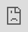 ```yaml
---
title: "Inequality, Opportunity, and Science"
subtitle: "EC 350: Labor Economics"
author: "[Kyle Raze](https://kyleraze.com)"
date: "Spring 2021"
output:
  xaringan::moon_reader:
    css: ['default', 'metropolis', 'metropolis-fonts', 'my-css.css']
    self_contained: false
    nature:
      highlightStyle: github
      highlightLines: true
      countIncrementalSlides: false
      beforeInit: "https://platform.twitter.com/widgets.js"
      ratio: "16:9"
---
```

class: inverse, middle

```r
options(htmltools.dir.version = FALSE)
library(pacman)
p_load(ggthemes, viridis, knitr, kableExtra, extrafont, webshot, fontawesome, tidyverse, magrittr, janitor)
# Define colors
red_pink <- "#e64173"
met_slate <- "#272822" # metropolis font color 
purple <- "#9370DB"
green <- "#007935"
light_green <- "#7DBA97"
# Notes directory
dir_slides <- "~/GitHub/Intro_Labor_S21/Lectures/01-Introduction/"
# Knitr options
opts_chunk$set(
  comment = "#>",
  fig.align = "center",
  fig.height = 7,
  fig.width = 10.5,
  #dpi = 300,
  #cache = T,
  warning = F,
  message = F
)  
theme_simple <- theme_bw() + theme(
  axis.line = element_line(color = met_slate),
  panel.grid = element_blank(),
  rect = element_blank(),
  strip.text = element_blank(),
  text = element_text(family = "Fira Sans", color = met_slate, size = 17),
  axis.text.x = element_text(size = 12),
  axis.text.y = element_text(size = 12),
  axis.ticks = element_blank()
)
wrapper <- function(x, ...) paste(strwrap(x, ...), collapse = "\n")
```

# Prologue

---
# Inequality, Opportunity, and Science

1. What role should economists play?
    - Positive analysis
    - Supportable normative beliefs
2. Inequality and Opportunity
    - Income inequality
    - Intergenerational mobility
3. Theory in a data-driven world?

---
class: inverse, middle

# What role should economists play?

---
# What role should economists play?

It will be important for us to separate our beliefs about **what is desirable** from what we believe to be **true or false**.

A proper economic analysis consists of **positive statements**.

- Statements that can be classified as **either true or false**


--

Economists try to avoid **normative statements** in their analysis.

- Statements that express a value judgment or *what ought to be*
- No matter how widely shared, value judgments are untestable&mdash;not scientifically justifiable.


--

**Q:** Is there ever a role for the normative?

--

**A: Yes, of course**, but only to the extent that it is supported by positive statements.


---
class: clear-slide

***"The unemployment rate is 5.8 percent."***

--

- This is a .pink[positive statement]. The unemployment rate is either 5.8 percent or it is not 5.8 percent. <br>


--

***"The federal government should forgive all student loan debt."***

--

- This is a .purple[normative statement]. It expresses an opinion, and is not classifiable as true or false. <br>


--

***"By removing discriminatory barriers that had prevented Black citizens from voting, the Voting Rights Act facilitated an increase in public investment directed toward Black communities."***

--

- This is a .pink[positive statement].
- For related evidence: Elizabeth U. Cascio and Ebonya Washington (2014), [Valuing the Vote: The Redistribution of Voting Rights and State Funds following the Voting Rights Act of 1965](https://doi.org/10.1093/qje/qjt028), *The Quarterly Journal of Economics*

---
# Positive or normative?

<blockquote class="twitter-tweet tw-align-center"><p lang="en" dir="ltr">The 50 wealthiest people in America today own more wealth than the bottom half of our people. Let me repeat that, because it is almost too absurd to believe: the 50 wealthiest people in this country own more wealth than some 165 MILLION Americans.<br><br>That is a moral obscenity.</p>&mdash; Bernie Sanders (@BernieSanders) <a href="https://twitter.com/BernieSanders/status/1375126581752963073?ref_src=twsrc%5Etfw">March 25, 2021</a></blockquote> <script async src="https://platform.twitter.com/widgets.js" charset="utf-8"></script>
<br>

--

.center[This is a .hi-purple[normative statement] (about a .pink[postive statement]).]

---
# Positive or normative?

<blockquote class="twitter-tweet tw-align-center" data-twitter-extracted-i1616733451888434256="true">
<p lang="en" dir="ltr">I won the Election!</p>— Donald J. Trump (@realDonaldTrump) <a href="https://twitter.com/realDonaldTrump/status/1328334945148952576?ref_src=twsrc%5Etfw">November 16, 2020</a>
</blockquote>
<br>

--

.center[This is a .hi-pink[positive statement].]

--

.center[In case you missed it, the statement is [false](https://www.archives.gov/electoral-college/2020).]

---
class: inverse, middle

# Inequality and Opportunity

---
class: clear-slide

.center[**Income inequality is rising in the United States**]
```R
p_load(readxl)

data <- read_excel("us_income_inequality.xlsx") %>% 
  pivot_longer(!measure, names_to = "year", values_to = "income") %>% 
  mutate(year = as.numeric(year))

data75 <- data %>% 
  filter(year == 1975) %>% 
  mutate(income75 = income) %>% 
  select(measure, income75)

data <- data %>%
  left_join(data75, by = "measure") %>% 
  mutate(rel_income = (income / income75) * 100)

data %>% 
  filter(measure %in% c("20th percentile", "50th percentile", "80th percentile", "95th percentile")) %>%  
  ggplot(aes(x = year, y = income, group = measure, color = measure)) +
  geom_line(size = 1) +
  annotate("text", x = 2015, y = 205000, label = "95th percentile", color = red_pink, size = 4, family = "Fira Sans", alpha = 1) +
  annotate("text", x = 2015, y = 110000, label = "80th percentile", color = green, size = 4, family = "Fira Sans", alpha = 1) +
  annotate("text", x = 2015, y = 50000, label = "50th percentile", color = purple, size = 4, family = "Fira Sans", alpha = 1) +
  annotate("text", x = 2015, y = 15000, label = "20th percentile", color = "darkgrey", size = 4, family = "Fira Sans", alpha = 1) +

  scale_y_continuous(breaks = scales::pretty_breaks(), labels = scales::dollar) +
  scale_x_continuous(breaks = scales::pretty_breaks()) +
  scale_color_manual(values = c("darkgrey", purple, green, red_pink)) +
  guides(color = F) +
  labs(y = "Household income (2019 dollars)") +
  theme_simple +
  theme(axis.title.x = element_blank())
```
.footnote[*Source:* US Census Bureau. (2017), [Historical Income Tables: Income Inequality](https://www.census.gov/data/tables/time-series/demo/income-poverty/historical-income-inequality.html).]

---
class: clear-slide

.center[**Income inequality is rising in the United States**]
```R
data %>% 
  filter(measure %in% c("20th percentile", "50th percentile", "80th percentile", "95th percentile")) %>%  
  ggplot(aes(x = year, y = rel_income, group = measure, color = measure)) +
  geom_hline(yintercept = 100, color = met_slate) +
  geom_line(size = 1) +
  annotate("text", x = 2010, y = 165, label = "95th percentile", color = red_pink, size = 4, family = "Fira Sans", alpha = 1) +
  annotate("text", x = 2010, y = 145, label = "80th percentile", color = green, size = 4, family = "Fira Sans", alpha = 1) +
  annotate("text", x = 2010, y = 125, label = "50th percentile", color = purple, size = 4, family = "Fira Sans", alpha = 1) +
  annotate("text", x = 2010, y = 104, label = "20th percentile", color = "darkgrey", size = 4, family = "Fira Sans", alpha = 1) +

  scale_y_continuous(breaks = scales::pretty_breaks()) +
  scale_x_continuous(breaks = scales::pretty_breaks()) +
  scale_color_manual(values = c("darkgrey", purple, green, red_pink)) +
  guides(color = F) +
  labs(y = "Household income (% of 1975 income)") +
  theme_simple +
  theme(axis.title.x = element_blank())
```
.footnote[*Source:* US Census Bureau. (2017), [Historical Income Tables: Income Inequality](https://www.census.gov/data/tables/time-series/demo/income-poverty/historical-income-inequality.html).]

---
class: clear-slide

.center[**The fading *American dream***]
```R
data <- read_csv("fading_american_dream.csv")

data %>% 
  ggplot(aes(x = cohort, y = cohort_mean)) +
  geom_point(size = 2, color = red_pink) +
  geom_line(size = 1, color = red_pink) +
  scale_y_continuous(labels = scales::percent) +
  labs(x = "Child's birth cohort", y = "Children earning more than their parents") +
  theme_simple
```

.footnote[*Source:* Raj Chetty et al. (2017), [The fading American dream: Trends in absolute income mobility since 1940](https://science.sciencemag.org/content/356/6336/398.abstract), *Science*.]

---
class: clear-slide

.center[**Where is the land of opportunity?**<br>.slate[% of low-income children earning top 20% incomes as adults]]
```R
p_load(mapproj, maps, usmap)

mobility <- read_csv("social_mobility.csv") %>%
  filter(parent_inc == "Low") %>% 
  mutate(hh_income_t20 = hh_income_t20 * 100)

county_df <- us_map(regions = "counties") %>% 
  mutate(fips = as.numeric(fips))

mobility <- left_join(county_df, mobility, by = "fips")

state_df <- us_map("state")


mobility %>% 
  ggplot(aes(x = x, y = y, group = group, fill = hh_income_t20)) +
  geom_polygon(color = "white", size = 0.01) +
  # coord_map(projection = "albers", lat0 = 39, lat1 = 45) +
  scale_fill_viridis(option = "inferno", na.value = "white", direction = -1) +
  labs(fill = NULL) +
  geom_polygon(data = state_df, color = "white", fill = NA, size = 0.65) +
  theme_map() +
  theme(text = element_text(family = "Fira Sans", color = met_slate, size = 17),
        legend.position = "right", legend.justification = "center",
        plot.margin = unit(c(-0.5, 0, -0.50, -0.5), "cm"))
```

.footnote[*Source:* Raj Chetty et al. (2018), [The Opportunity Atlas: Mapping the Childhood Roots of Social Mobility](https://www.nber.org/papers/w25147), *NBER Working Paper 25147*.]

---
# Race and Economic Opportunity

.bigger[**Research question:** Do Black children have lower incomes than White children who grew up in households with the same income?]

- If so, what can policymakers do about it?


.footnote[*Source:* Raj Chetty et al. (2020), [Race and Economic Opportunity in the United States: An Intergenerational Perspective](https://academic.oup.com/qje/article/135/2/711/5687353), *The Quarterly Journal of Economics*.]


--

**Motivation:** Large income disparities between Black and White Americans have persisted throughout US history.

- Why aren't gaps closing over time?


--

**Approach:** Use administrative data on children and their parents to compare adult outcomes for children who grew up in the same part of the income distribution.


---
# Race and Economic Opportunity

## Data

**Source:** Administrative records from the IRS and the Census Bureau (1989-2015) on 20 million children born between 1978 and 1983

- Individual-level data on race, income, marital status, incarceration, geographic location, *etc.*
- Ability to follow the same individuals over time and link them with their parents


--

**Main variables of interest:** Household income percentile ranks for .pink[children] and their .purple[parents]

- .pink[Child income rank] relative to other children in the same birth cohort
    - Measured when child is in their mid-30s
- .purple[Parent income rank] relative to other parents with children in the same birth cohort
    - Measured when child is between 11 and 22

---
# Race and Economic Opportunity

## Intergenerational mobility

.more-left[
```R
df <- tibble(parent = seq(0, 100, 1),
             child = 32.5 + 0.35 * parent,
             line_45_degree = parent)

rank <- function(x) 32.5 + 0.35 * x

df %>% 
  ggplot(aes(x = parent, y = child)) +
  geom_line(aes(x = parent, y = line_45_degree), color = "lightgrey", size = 1, linetype = "dashed") +
  geom_line(size = 1, color = red_pink) +
  scale_y_continuous(breaks = c(0, 20, 40, 60, 80, 100), labels = c(0, 20, 40, 60, 80, 100), limits = c(0, 105), expand = c(0, 0)) +
  annotate("text", x = 70, y = 20, label = "Absolute~mobility==32.5", hjust = 0, parse = T, color = met_slate, size = 5, family = "Fira Sans") +
  annotate("text", x = 70, y = 15, label = "Relative~mobility==0.35", hjust = 0, parse = T, color = met_slate, size = 5, family = "Fira Sans") +
  annotate("text", x = 6, y = 4, label = "45° line", hjust = 0, color = "lightgrey", size = 5, family = "Fira Sans") +
  scale_x_continuous(breaks = seq(0, 100, 20), limits = c(0, 105), expand = c(0, 0)) +
  labs(x = "Parent rank (percentile)", y = "Expected child rank (percentile)") +
  theme_simple
```
]
.less-right[
The .hi-pink[relationship] between a parent's rank in the income distribution and her child's eventual rank is .pink[approximately linear].
]

---
count:false
# Race and Economic Opportunity

## Intergenerational mobility

.more-left[
```R
df <- tibble(parent = seq(0, 100, 1),
             child = 32.5 + 0.35 * parent,
             line_45_degree = parent)

rank <- function(x) 32.5 + 0.35 * x

df %>% 
  ggplot(aes(x = parent, y = child)) +
  geom_line(aes(x = parent, y = line_45_degree), color = "lightgrey", size = 1, linetype = "dashed") +
  geom_line(size = 1, color = red_pink) +
  scale_y_continuous(breaks = c(0, 20, 40, 60, 80, 100), labels = c(0, 20, 40, 60, 80, 100), limits = c(0, 105), expand = c(0, 0)) +
  annotate("text", x = 70, y = 20, label = "Absolute~mobility==32.5", hjust = 0, parse = T, color = met_slate, size = 5, family = "Fira Sans") +
  annotate("text", x = 70, y = 15, label = "Relative~mobility==0.35", hjust = 0, parse = T, color = met_slate, size = 5, family = "Fira Sans") +
  annotate("text", x = 6, y = 4, label = "45° line", hjust = 0, color = "lightgrey", size = 5, family = "Fira Sans") +
  scale_x_continuous(breaks = seq(0, 100, 20), limits = c(0, 105), expand = c(0, 0)) +
  labs(x = "Parent rank (percentile)", y = "Expected child rank (percentile)") +
  theme_simple
```
]
.less-right[
The .hi-pink[relationship] between a parent's rank in the income distribution and her child's eventual rank is .pink[approximately linear].

Intercept .mono[=] **absolute mobility** 

Slope .mono[=] **relative mobility**
]

---
# Race and Economic Opportunity

## Intergenerational mobility

.more-left[
```R
df <- tibble(parent = seq(0, 100, 1),
             child = 32.5 + 0.35 * parent,
             line_45_degree = parent)

rank <- function(x) 32.5 + 0.35 * x

child_gap <- + rank(55) - rank(35)

df %>% 
  ggplot(aes(x = parent, y = child)) +
  geom_line(aes(x = parent, y = line_45_degree), color = "lightgrey", size = 1, linetype = "dashed") +
  geom_line(size = 1, color = red_pink) +
  annotate("text", x = 70, y = 20, label = "Absolute~mobility==32.5", hjust = 0, parse = T, color = met_slate, size = 5, family = "Fira Sans") +
  annotate("text", x = 70, y = 15, label = "Relative~mobility==0.35", hjust = 0, parse = T, color = met_slate, size = 5, family = "Fira Sans") +
  annotate("text", x = 6, y = 4, label = "45° line", hjust = 0, color = "lightgrey", size = 5, family = "Fira Sans") +
  # parent gap
  geom_segment(aes(x = 35, xend = 35, y = 0, yend = rank(35)), color = green, size = 1, linetype = "dashed") +
  geom_segment(aes(x = 55, xend = 55, y = 0, yend = rank(55)), color = purple, size = 1, linetype = "dashed") +
  annotate("text", x = 45, y = 18, label = "Gap==20", parse = T, color = met_slate, size = 5, family = "Fira Sans") +
  geom_segment(aes(x = 45, y = 15, xend = 35 + 0.2, yend = 15), arrow = arrow(angle = 20, length = unit(0.3,"cm"), type = "closed"), color = met_slate, size = 1) + 
  geom_segment(aes(x = 45, y = 15, xend = 55 - 0.2, yend = 15), arrow = arrow(angle = 20, length = unit(0.3,"cm"), type = "closed"), color = met_slate, size = 1) + 
  # child gap
  # geom_segment(aes(x = 0, xend = 35, y = rank(35), yend = rank(35)), color = green, size = 1, linetype = "dashed") +
  # geom_segment(aes(x = 0, xend = 55, y = rank(55), yend = rank(55)), color = purple, size = 1, linetype = "dashed") +
  # 
  # geom_segment(aes(x = 15, y = (rank(35) + rank(55)) / 2, xend = 15, yend = rank(55) - 0.4), arrow = arrow(angle = 20, length = unit(0.3,"cm"), type = "closed"), color = met_slate, size = 1) + 
  # geom_segment(aes(x = 15, y = (rank(35) + rank(55)) / 2, xend = 15, yend = rank(35) + 0.4), arrow = arrow(angle = 20, length = unit(0.3,"cm"), type = "closed"), color = met_slate, size = 1) + 
  # annotate("text", x = 16, y = (rank(35) + rank(55)) / 2, label = "Gap==7", hjust = 0, parse = T, color = met_slate, size = 5, family = "Fira Sans") +
  # geom_point(aes(x = 35, y = rank(35)), color = green, size = 2) +
  # geom_point(aes(x = 55, y = rank(55)), color = purple, size = 2) +
  
  # steady state
  # geom_point(aes(x = 50, y = 50), size = 2, color = red_pink) +
  # geom_segment(aes(x = 50, y = 60, xend = 50, yend = 51), arrow = arrow(angle = 20, length = unit(0.3,"cm"), type = "closed"), color = met_slate, size = 1) + 
  # annotate("text", x = 50, y = 63, label = "Steady state", color = met_slate, size = 5, family = "Fira Sans") +
  # style
  scale_y_continuous(breaks = c(0, 20, 40, 60, 80, 100), labels = c(0, 20, 40, 60, 80, 100), limits = c(0, 105), expand = c(0, 0)) +
  scale_x_continuous(breaks = seq(0, 100, 20), limits = c(0, 105), expand = c(0, 0)) +
  labs(x = "Parent rank (percentile)", y = "Expected child rank (percentile)") +
  theme_simple
```
]
.less-right[
No racial disparities in .hi-pink[intergenerational mobility]<br>.mono[-->] Income disparities between .hi-green[Black] and .hi-purple[White] Americans vanish over time. 
]

---
count: false
# Race and Economic Opportunity

## Intergenerational mobility

.more-left[
```R
df <- tibble(parent = seq(0, 100, 1),
             child = 32.5 + 0.35 * parent,
             line_45_degree = parent)

rank <- function(x) 32.5 + 0.35 * x

df %>% 
  ggplot(aes(x = parent, y = child)) +
  geom_line(aes(x = parent, y = line_45_degree), color = "lightgrey", size = 1, linetype = "dashed") +
  geom_line(size = 1, color = red_pink) +
  annotate("text", x = 70, y = 20, label = "Absolute~mobility==32.5", hjust = 0, parse = T, color = met_slate, size = 5, family = "Fira Sans") +
  annotate("text", x = 70, y = 15, label = "Relative~mobility==0.35", hjust = 0, parse = T, color = met_slate, size = 5, family = "Fira Sans") +
  annotate("text", x = 6, y = 4, label = "45° line", hjust = 0, color = "lightgrey", size = 5, family = "Fira Sans") +
  # parent gap
  geom_segment(aes(x = 35, xend = 35, y = 0, yend = rank(35)), color = green, size = 1, linetype = "dashed") +
  geom_segment(aes(x = 55, xend = 55, y = 0, yend = rank(55)), color = purple, size = 1, linetype = "dashed") +
  annotate("text", x = 45, y = 18, label = "Gap==20", parse = T, color = met_slate, size = 5, family = "Fira Sans") +
  geom_segment(aes(x = 45, y = 15, xend = 35 + 0.2, yend = 15), arrow = arrow(angle = 20, length = unit(0.3,"cm"), type = "closed"), color = met_slate, size = 1) + 
  geom_segment(aes(x = 45, y = 15, xend = 55 - 0.2, yend = 15), arrow = arrow(angle = 20, length = unit(0.3,"cm"), type = "closed"), color = met_slate, size = 1) + 
  # child gap
  geom_segment(aes(x = 0, xend = 35, y = rank(35), yend = rank(35)), color = green, size = 1, linetype = "dashed") +
  geom_segment(aes(x = 0, xend = 55, y = rank(55), yend = rank(55)), color = purple, size = 1, linetype = "dashed") +
  geom_point(aes(x = 35, y = rank(35)), color = green, size = 2) +
  geom_point(aes(x = 55, y = rank(55)), color = purple, size = 2) +
  scale_y_continuous(breaks = c(0, 20, 40, 60, 80, 100), labels = c(0, 20, 40, 60, 80, 100), limits = c(0, 105), expand = c(0, 0)) +
  scale_x_continuous(breaks = seq(0, 100, 20), limits = c(0, 105), expand = c(0, 0)) +
  labs(x = "Parent rank (percentile)", y = "Expected child rank (percentile)") +
  theme_simple
```
]
.less-right[
No racial disparities in .hi-pink[intergenerational mobility]<br>.mono[-->] Income disparities between .hi-green[Black] and .hi-purple[White] Americans vanish over time. 
]

---
count: false
# Race and Economic Opportunity

## Intergenerational mobility

.more-left[
```R
df <- tibble(parent = seq(0, 100, 1),
             child = 32.5 + 0.35 * parent,
             line_45_degree = parent)

rank <- function(x) 32.5 + 0.35 * x

df %>% 
  ggplot(aes(x = parent, y = child)) +
  geom_line(aes(x = parent, y = line_45_degree), color = "lightgrey", size = 1, linetype = "dashed") +
  geom_line(size = 1, color = red_pink) +
  annotate("text", x = 70, y = 20, label = "Absolute~mobility==32.5", hjust = 0, parse = T, color = met_slate, size = 5, family = "Fira Sans") +
  annotate("text", x = 70, y = 15, label = "Relative~mobility==0.35", hjust = 0, parse = T, color = met_slate, size = 5, family = "Fira Sans") +
  annotate("text", x = 6, y = 4, label = "45° line", hjust = 0, color = "lightgrey", size = 5, family = "Fira Sans") +
  # parent gap
  geom_segment(aes(x = 35, xend = 35, y = 0, yend = rank(35)), color = green, size = 1, linetype = "dashed") +
  geom_segment(aes(x = 55, xend = 55, y = 0, yend = rank(55)), color = purple, size = 1, linetype = "dashed") +
  annotate("text", x = 45, y = 18, label = "Gap==20", parse = T, color = met_slate, size = 5, family = "Fira Sans") +
  geom_segment(aes(x = 45, y = 15, xend = 35 + 0.2, yend = 15), arrow = arrow(angle = 20, length = unit(0.3,"cm"), type = "closed"), color = met_slate, size = 1) + 
  geom_segment(aes(x = 45, y = 15, xend = 55 - 0.2, yend = 15), arrow = arrow(angle = 20, length = unit(0.3,"cm"), type = "closed"), color = met_slate, size = 1) + 
  # child gap
  geom_segment(aes(x = 0, xend = 35, y = rank(35), yend = rank(35)), color = green, size = 1, linetype = "dashed") +
  geom_segment(aes(x = 0, xend = 55, y = rank(55), yend = rank(55)), color = purple, size = 1, linetype = "dashed") +
  geom_segment(aes(x = 15, y = (rank(35) + rank(55)) / 2, xend = 15, yend = rank(55) - 0.4), arrow = arrow(angle = 20, length = unit(0.3,"cm"), type = "closed"), color = met_slate, size = 1) +
  geom_segment(aes(x = 15, y = (rank(35) + rank(55)) / 2, xend = 15, yend = rank(35) + 0.4), arrow = arrow(angle = 20, length = unit(0.3,"cm"), type = "closed"), color = met_slate, size = 1) +
  annotate("text", x = 16, y = (rank(35) + rank(55)) / 2, label = "Gap==7", hjust = 0, parse = T, color = met_slate, size = 5, family = "Fira Sans") +
  geom_point(aes(x = 35, y = rank(35)), color = green, size = 2) +
  geom_point(aes(x = 55, y = rank(55)), color = purple, size = 2) +
  # style
  scale_y_continuous(breaks = c(0, 20, 40, 60, 80, 100), labels = c(0, 20, 40, 60, 80, 100), limits = c(0, 105), expand = c(0, 0)) +
  scale_x_continuous(breaks = seq(0, 100, 20), limits = c(0, 105), expand = c(0, 0)) +
  labs(x = "Parent rank (percentile)", y = "Expected child rank (percentile)") +
  theme_simple
```
]
.less-right[
No racial disparities in .hi-pink[intergenerational mobility]<br>.mono[-->] Income disparities between .hi-green[Black] and .hi-purple[White] Americans vanish over time. 
]

---
count: false
# Race and Economic Opportunity

## Intergenerational mobility

.more-left[
```R
df <- tibble(parent = seq(0, 100, 1),
             child = 32.5 + 0.35 * parent,
             line_45_degree = parent)

rank <- function(x) 32.5 + 0.35 * x

df %>% 
  ggplot(aes(x = parent, y = child)) +
  geom_line(aes(x = parent, y = line_45_degree), color = "lightgrey", size = 1, linetype = "dashed") +
  geom_line(size = 1, color = red_pink) +
  annotate("text", x = 70, y = 20, label = "Absolute~mobility==32.5", hjust = 0, parse = T, color = met_slate, size = 5, family = "Fira Sans") +
  annotate("text", x = 70, y = 15, label = "Relative~mobility==0.35", hjust = 0, parse = T, color = met_slate, size = 5, family = "Fira Sans") +
  annotate("text", x = 6, y = 4, label = "45° line", hjust = 0, color = "lightgrey", size = 5, family = "Fira Sans") +
  # parent gap
  geom_segment(aes(x = 35, xend = 35, y = 0, yend = rank(35)), color = green, size = 1, linetype = "dashed") +
  geom_segment(aes(x = 55, xend = 55, y = 0, yend = rank(55)), color = purple, size = 1, linetype = "dashed") +
  annotate("text", x = 45, y = 18, label = "Gap==20", parse = T, color = met_slate, size = 5, family = "Fira Sans") +
  geom_segment(aes(x = 45, y = 15, xend = 35 + 0.2, yend = 15), arrow = arrow(angle = 20, length = unit(0.3,"cm"), type = "closed"), color = met_slate, size = 1) + 
  geom_segment(aes(x = 45, y = 15, xend = 55 - 0.2, yend = 15), arrow = arrow(angle = 20, length = unit(0.3,"cm"), type = "closed"), color = met_slate, size = 1) + 
  # child gap
  geom_segment(aes(x = 0, xend = 35, y = rank(35), yend = rank(35)), color = green, size = 1, linetype = "dashed") +
  geom_segment(aes(x = 0, xend = 55, y = rank(55), yend = rank(55)), color = purple, size = 1, linetype = "dashed") +
  geom_segment(aes(x = 15, y = (rank(35) + rank(55)) / 2, xend = 15, yend = rank(55) - 0.4), arrow = arrow(angle = 20, length = unit(0.3,"cm"), type = "closed"), color = met_slate, size = 1) +
  geom_segment(aes(x = 15, y = (rank(35) + rank(55)) / 2, xend = 15, yend = rank(35) + 0.4), arrow = arrow(angle = 20, length = unit(0.3,"cm"), type = "closed"), color = met_slate, size = 1) +
  annotate("text", x = 16, y = (rank(35) + rank(55)) / 2, label = "Gap==7", hjust = 0, parse = T, color = met_slate, size = 5, family = "Fira Sans") +
  geom_point(aes(x = 35, y = rank(35)), color = green, size = 2) +
  geom_point(aes(x = 55, y = rank(55)), color = purple, size = 2) +
  
  # steady state
  geom_point(aes(x = 50, y = 50), size = 2, color = red_pink) +
  geom_segment(aes(x = 50, y = 60, xend = 50, yend = 52), arrow = arrow(angle = 20, length = unit(0.3,"cm"), type = "closed"), color = met_slate, size = 1) +
  annotate("text", x = 50, y = 63, label = "Steady state", color = met_slate, size = 5, family = "Fira Sans") +
  # style
  scale_y_continuous(breaks = c(0, 20, 40, 60, 80, 100), labels = c(0, 20, 40, 60, 80, 100), limits = c(0, 105), expand = c(0, 0)) +
  scale_x_continuous(breaks = seq(0, 100, 20), limits = c(0, 105), expand = c(0, 0)) +
  labs(x = "Parent rank (percentile)", y = "Expected child rank (percentile)") +
  theme_simple
```
]
.less-right[
No racial disparities in .hi-pink[intergenerational mobility]<br>.mono[-->] Income disparities between .hi-green[Black] and .hi-purple[White] Americans vanish over time. 

Across many generations, average ranks for .green[Black] and .purple[White] Americans would converge toward a .pink[steady state].
]

---
count: false
# Race and Economic Opportunity

## Intergenerational mobility

.more-left[
```R
df <- tibble(parent = seq(0, 100, 1),
             child = 32.5 + 0.35 * parent,
             line_45_degree = parent)

rank <- function(x) 32.5 + 0.35 * x

df %>% 
  ggplot(aes(x = parent, y = child)) +
  geom_line(aes(x = parent, y = line_45_degree), color = "lightgrey", size = 1, linetype = "dashed") +
  geom_line(size = 1, color = red_pink) +
  annotate("text", x = 70, y = 20, label = "Absolute~mobility==32.5", hjust = 0, parse = T, color = met_slate, size = 5, family = "Fira Sans") +
  annotate("text", x = 70, y = 15, label = "Relative~mobility==0.35", hjust = 0, parse = T, color = met_slate, size = 5, family = "Fira Sans") +
  annotate("text", x = 6, y = 4, label = "45° line", hjust = 0, color = "lightgrey", size = 5, family = "Fira Sans") +
  # parent gap
  geom_segment(aes(x = 35, xend = 35, y = 0, yend = rank(35)), color = green, size = 1, linetype = "dashed") +
  geom_segment(aes(x = 55, xend = 55, y = 0, yend = rank(55)), color = purple, size = 1, linetype = "dashed") +
  annotate("text", x = 45, y = 18, label = "Gap==20", parse = T, color = met_slate, size = 5, family = "Fira Sans") +
  geom_segment(aes(x = 45, y = 15, xend = 35 + 0.2, yend = 15), arrow = arrow(angle = 20, length = unit(0.3,"cm"), type = "closed"), color = met_slate, size = 1) + 
  geom_segment(aes(x = 45, y = 15, xend = 55 - 0.2, yend = 15), arrow = arrow(angle = 20, length = unit(0.3,"cm"), type = "closed"), color = met_slate, size = 1) + 
  # child gap
  geom_segment(aes(x = 0, xend = 35, y = rank(35), yend = rank(35)), color = green, size = 1, linetype = "dashed") +
  geom_segment(aes(x = 0, xend = 55, y = rank(55), yend = rank(55)), color = purple, size = 1, linetype = "dashed") +
  geom_segment(aes(x = 15, y = (rank(35) + rank(55)) / 2, xend = 15, yend = rank(55) - 0.4), arrow = arrow(angle = 20, length = unit(0.3,"cm"), type = "closed"), color = met_slate, size = 1) +
  geom_segment(aes(x = 15, y = (rank(35) + rank(55)) / 2, xend = 15, yend = rank(35) + 0.4), arrow = arrow(angle = 20, length = unit(0.3,"cm"), type = "closed"), color = met_slate, size = 1) +
  annotate("text", x = 16, y = (rank(35) + rank(55)) / 2, label = "Gap==7", hjust = 0, parse = T, color = met_slate, size = 5, family = "Fira Sans") +
  geom_point(aes(x = 35, y = rank(35)), color = green, size = 2) +
  geom_point(aes(x = 55, y = rank(55)), color = purple, size = 2) +
  
  # steady state
  geom_point(aes(x = 50, y = 50), size = 2, color = red_pink) +
  geom_segment(aes(x = 50, y = 60, xend = 50, yend = 52), arrow = arrow(angle = 20, length = unit(0.3,"cm"), type = "closed"), color = met_slate, size = 1) +
  annotate("text", x = 50, y = 63, label = "Steady state", color = met_slate, size = 5, family = "Fira Sans") +
  # style
  scale_y_continuous(breaks = c(0, 20, 40, 60, 80, 100), labels = c(0, 20, 40, 60, 80, 100), limits = c(0, 105), expand = c(0, 0)) +
  scale_x_continuous(breaks = seq(0, 100, 20), limits = c(0, 105), expand = c(0, 0)) +
  labs(x = "Parent rank (percentile)", y = "Expected child rank (percentile)") +
  theme_simple
```
]
.less-right[
No racial disparities in .hi-pink[intergenerational mobility]<br>.mono[-->] Income disparities between .hi-green[Black] and .hi-purple[White] Americans vanish over time. 

Across many generations, average ranks for .green[Black] and .purple[White] Americans would converge toward a .pink[steady state].

**But gaps aren't closing this fast!**
]

---
# Race and Economic Opportunity

## Intergenerational mobility

.more-left[
```R
df <- tibble(parent = seq(0, 100, 1),
             child = 32.5 + 0.35 * parent,
             black = 25.4 + 0.28 * parent,
             white = 36.8 + 0.32 * parent,
             line_45_degree = parent)

rank_black <- function(x) 25.4 + 0.28 * x
rank_white <- function(x) 36.8 + 0.32 * x

df %>% 
  ggplot(aes(x = parent, y = child)) +
  geom_line(aes(x = parent, y = line_45_degree), color = "lightgrey", size = 1, linetype = "dashed") +
  geom_line(aes(x = parent, y = black), size = 1, color = green) +
  geom_line(aes(x = parent, y = white), size = 1, color = purple) +
  annotate("text", x = 6, y = 4, label = "45° line", hjust = 0, color = "lightgrey", size = 5, family = "Fira Sans") +
  # style
  scale_y_continuous(breaks = c(0, 20, 40, 60, 80, 100), labels = c(0, 20, 40, 60, 80, 100), limits = c(0, 105), expand = c(0, 0)) +
  scale_x_continuous(breaks = seq(0, 100, 20), limits = c(0, 105), expand = c(0, 0)) +
  labs(x = "Parent rank (percentile)", y = "Expected child rank (percentile)") +
  theme_simple
```
]
.less-right[
Intergenerational mobility does, in fact, differ between .hi-green[Black] and .hi-purple[White] Americans.
]

---
count: false
# Race and Economic Opportunity

## Intergenerational mobility

.more-left[
```R
df <- tibble(parent = seq(0, 100, 1),
             child = 32.5 + 0.35 * parent,
             black = 25.4 + 0.28 * parent,
             white = 36.8 + 0.32 * parent,
             line_45_degree = parent)

rank_black <- function(x) 25.4 + 0.28 * x
rank_white <- function(x) 36.8 + 0.32 * x

df %>% 
  ggplot(aes(x = parent, y = child)) +
  geom_line(aes(x = parent, y = line_45_degree), color = "lightgrey", size = 1, linetype = "dashed") +
  geom_line(aes(x = parent, y = black), size = 1, color = green) +
  geom_line(aes(x = parent, y = white), size = 1, color = purple) +
  annotate("text", x = 6, y = 4, label = "45° line", hjust = 0, color = "lightgrey", size = 5, family = "Fira Sans") +
  # steady state gap
  geom_segment(aes(x = 35.2, xend = 35.2, y = 0, yend = rank_black(35.2)), color = green, size = 1, linetype = "dashed") +
  geom_segment(aes(x = 54.5, xend = 54.5, y = 0, yend = rank_white(54.5)), color = purple, size = 1, linetype = "dashed") +
  annotate("text", x = (54.5 + 35.2) / 2, y = 18, label = "`Long-run`~gap==19.2", parse = T, color = met_slate, size = 4.5, family = "Fira Sans") +
  geom_segment(aes(x = (54.5 + 35.2) / 2, y = 15, xend = 35.2 + 0.2, yend = 15), arrow = arrow(angle = 20, length = unit(0.3,"cm"), type = "closed"), color = met_slate, size = 1) + 
  geom_segment(aes(x = (54.5 + 35.2) / 2, y = 15, xend = 54.5 - 0.2, yend = 15), arrow = arrow(angle = 20, length = unit(0.3,"cm"), type = "closed"), color = met_slate, size = 1) + 
  geom_point(aes(x = 35.2, y = rank_black(35.2)), color = green, size = 2) +
  geom_point(aes(x = 54.5, y = rank_white(54.5)), color = purple, size = 2) +
  # style
  scale_y_continuous(breaks = c(0, 20, 40, 60, 80, 100), labels = c(0, 20, 40, 60, 80, 100), limits = c(0, 105), expand = c(0, 0)) +
  scale_x_continuous(breaks = seq(0, 100, 20), limits = c(0, 105), expand = c(0, 0)) +
  labs(x = "Parent rank (percentile)", y = "Expected child rank (percentile)") +
  theme_simple
```
]
.less-right[
Intergenerational mobility does, in fact, differ between .hi-green[Black] and .hi-purple[White] Americans.

**Implication:** Without intervention, racial disparities in income will not vanish in the long-run. 

]

---
# Race and Economic Opportunity

## Discussion

**Q.sub[1]:** Whose experiences contribute most to the Black-White mobility gap? 

**Q.sub[2]:** How much can differences in family characteristics explain the Black-White mobility gap?

**Q.sub[3]:** How do neighborhoods shape differences in mobility across generations?

**Q.sub[4]:** What should we take away from the research?

---
class: clear-slide

<iframe 
  src="https://www.opportunityatlas.org/"
  style="
    position: fixed;
    top: 0px;
    bottom: 0px;
    right: 0px;
    width: 100%;
    border: none;
    margin: 0;
    padding: 0;
    overflow: hidden;
    z-index: 999999;
    height: 100%;
  ">
  </iframe>

---
class: inverse, middle

# Theory in a data-driven world?

---
class: clear-slide

.center[**Economics is becoming more data-driven** <br>.slate[Empirical articles in the top three economics journals].super[.hi-pink[<span>&#8224;</span>]] .slate[over time]]
```R
data <- tibble(
  percent = c(38.4, 60.3, 60.0, 72.1),
  year = c("1983", "1993", "2003", "2011")
)

data %>% 
  ggplot(aes(x = year, y = percent, label = percent)) +
  scale_y_continuous(breaks = seq(0, 80, 10), expand = c(0, 0)) +
  geom_col(size = 2, fill = red_pink) +
  geom_text(size = 5, position = position_stack(vjust = 0.5), color = "white", family = "Fira Sans") +
  labs(y = "Empirical articles (% of total)") +
  theme_simple +
  theme(axis.title.x = element_blank())
```

Economists are conducting **more experiments** and analyzing **more natural experiments**.

.footnote[.super[.hi-pink[<span>&#8224;</span>]] The top three journals are [*The Quarterly Journal of Economics*](https://academic.oup.com/qje), [*The American Economic Review*](https://www.aeaweb.org/journals/aer), and the [*Journal of Political Economy*](https://www.journals.uchicago.edu/loi/jpe). <br> *Source:* Daniel S. Hamermesh (2013), [Six Decades of Top Economics Publishing: Who and How?](https://www.aeaweb.org/articles?id=10.1257/jel.51.1.162) *Journal of Economic Literature*.
]

--

**Q:** So...what is the value of **theory** in an increasingly data-driven world?


---
# Theory in a data-driven world?

> **The theory of economics** does not furnish a body of settled conclusions immediately applicable to policy. It is **a method rather than a doctrine**, an apparatus of the mind, **a technique of thinking** which helps its possessor to draw correct conclusions. <br> .right[&mdash; John Maynard Keynes]

.bigger[**We value what is useful. And theory is useful.**]

---
# Theory in a data-driven world?

> **The theory of economics** does not furnish a body of settled conclusions immediately applicable to policy. It is **a method rather than a doctrine**, an apparatus of the mind, **a technique of thinking** which helps its possessor to draw correct conclusions. <br> .right[&mdash; John Maynard Keynes]

.bigger[**We value what is useful. And theory is useful.**]

.hi-pink[Theory can be a substitute for data]

- The absence of a counterfactual is fundamental to the challenge in identifying causal relationships. 
- Theory can provide structure to our guess work.

---
# Theory in a data-driven world?

> **The theory of economics** does not furnish a body of settled conclusions immediately applicable to policy. It is **a method rather than a doctrine**, an apparatus of the mind, **a technique of thinking** which helps its possessor to draw correct conclusions. <br> .right[&mdash; John Maynard Keynes]

.bigger[**We value what is useful. And theory is useful.**]

.hi-pink[Theory can inform us of important parameters and their roles]

- What to look for, what to ask, what margins to follow up on?
- Particular elasticities? Interactions? Non-linearities?

---
# Theory in a data-driven world?

> **The theory of economics** does not furnish a body of settled conclusions immediately applicable to policy. It is **a method rather than a doctrine**, an apparatus of the mind, **a technique of thinking** which helps its possessor to draw correct conclusions. <br> .right[&mdash; John Maynard Keynes]

.bigger[**We value what is useful. And theory is useful.**]

.hi-pink[Theory relates seemingly disparate problems]

- Abstract theory&mdash;stripping away the "irrelevant" details&mdash;makes it apparent when the same choice problem is being implicated.
- The language of your "problems" may differ, but the underlying tradeoffs might be...identical!

---
# Theory in a data-driven world?

> **The theory of economics** does not furnish a body of settled conclusions immediately applicable to policy. It is **a method rather than a doctrine**, an apparatus of the mind, **a technique of thinking** which helps its possessor to draw correct conclusions. <br> .right[&mdash; John Maynard Keynes]

.bigger[**We value what is useful. And theory is useful.**]

.hi-pink[Theory provides a method for solving problems]

1. Examine an individual's optimization problem
2. Look at the optimal equilibrium configuration of individual choices
3. See how the equilibrium changes as policy variables change

--

Even when we have weak predictive power,

> *More truth arises through error than confusion.* &mdash; [Roger Bacon](https://en.wikipedia.org/wiki/Roger_Bacon)

---
# Theory in a data-driven world?

> **The theory of economics** does not furnish a body of settled conclusions immediately applicable to policy. It is **a method rather than a doctrine**, an apparatus of the mind, **a technique of thinking** which helps its possessor to draw correct conclusions. <br> .right[&mdash; John Maynard Keynes]

.bigger[**We value what is useful. And theory is useful.**]

.hi-pink[Theory is an antidote to introspection]

- Most people get their economic beliefs from introspection and their personal experience&mdash;the same place that they get their beliefs about most things.
- Economic theory&mdash;and indeed science in general&mdash;can serve as an antidote to this kind of introspection.

---
# Theory in a data-driven world?

> **The theory of economics** does not furnish a body of settled conclusions immediately applicable to policy. It is **a method rather than a doctrine**, an apparatus of the mind, **a technique of thinking** which helps its possessor to draw correct conclusions. <br> .right[&mdash; John Maynard Keynes]

.bigger[**We value what is useful. And theory is useful.**]

.hi-pink[Economics is amenable to experimental verification]

> *I expect that the interaction between theory and experimentation will continue to grow in the future. As economists become more comfortable with experimentation in the laboratory, they will also become better at identifying 'natural experiments' in real-world data. Such developments can only lead to better models of economic behavior.* <br> .right[&mdash; Hal Varian (now Chief Economist at Google, writing as an economics professor in 1989)]

---
# Theory in a data-driven world?

> **The theory of economics** does not furnish a body of settled conclusions immediately applicable to policy. It is **a method rather than a doctrine**, an apparatus of the mind, **a technique of thinking** which helps its possessor to draw correct conclusions. <br> .right[&mdash; John Maynard Keynes]


Arguably, **we want to** be able to **identify which margins matter** and **identify their importance** when we can.

**We should therefore be comfortable with the following structure:**

&nbsp; &nbsp; &nbsp; **Q:** .ul[&nbsp; &nbsp; &nbsp; &nbsp; &nbsp; &nbsp; &nbsp; &nbsp; &nbsp; &nbsp; &nbsp; &nbsp; &nbsp; &nbsp; &nbsp; &nbsp; &nbsp; &nbsp; &nbsp; &nbsp; &nbsp; &nbsp; &nbsp; &nbsp; &nbsp; &nbsp; &nbsp; &nbsp; &nbsp; &nbsp; &nbsp; &nbsp; &nbsp; &nbsp; &nbsp; &nbsp; &nbsp; &nbsp; &nbsp; &nbsp; &nbsp; &nbsp; &nbsp; &nbsp; &nbsp;]**?**

&nbsp; &nbsp; &nbsp; **A:** .pink[It depends.] In particular, it depends on .ul[&nbsp; &nbsp; &nbsp; &nbsp; &nbsp; &nbsp; &nbsp; &nbsp; &nbsp; &nbsp; &nbsp; &nbsp;], .ul[&nbsp; &nbsp; &nbsp; &nbsp; &nbsp; &nbsp; &nbsp; &nbsp; &nbsp; &nbsp; &nbsp; &nbsp;], and .ul[&nbsp; &nbsp; &nbsp; &nbsp; &nbsp; &nbsp; &nbsp; &nbsp; &nbsp; &nbsp; &nbsp; &nbsp;].

---
# Theory in a data-driven world?

## Theory itself has a structure, though:

.bigger[**If "**.hi-purple[some postulate]**" then "**.hi-pink[some event]**."**]

- If .purple[you attend class regularly] then .pink[you will earn a higher grade].


- If .purple[monitoring workers is costly] then .pink[firms will compensate workers based on performance].


- If .purple[the risk of dying from an overdose decreases] then .pink[the number of overdoses will increase]..super[.hi-pink[<span>&#8224;</span>]]


- If .purple[working conditions improve] then .pink[labor supply will increase].

.footnote[.super[.hi-pink[<span>&#8224;</span>]] For related evidence: Jennifer L. Doleac and Anita Mukherjee (2018), [The Moral Hazard of Lifesaving Innovations: Naloxone Access, Opioid Abuse, and Crime](https://www.iza.org/publications/dp/11489/the-moral-hazard-of-lifesaving-innovations-naloxone-access-opioid-abuse-and-crime), *IZA Discussion Paper No. 11489*]

---
# Theory in a data-driven world?

## By definition:

> **An explanation** for some phenomenon that is based on observation, experimentation, and reasoning.

> A logical statement or **a testable model** of the manner in which phenomena interact.

> A structured prediction that is capable of being tested through experimentation or otherwise **falsifiable through empirical observation**.

---
# Theory in a data-driven world?

## What makes theory valuable?

**Q:** What do we mean by "good in theory, but lousy in practice?"

--

- Such statements are misplaced, as theory's only value is in **how well it works in practice!**
- Let's not say this anymore?


--

## Factors to consider?

**Refutability** 

- The theory could, in principle, be wrong. Otherwise, it is without value.
- Economists/scientists seek to make statements that could be wrong, but are repeatedly shown to be consistent with the facts.

---
# Theory in a data-driven world?

## What makes theory valuable?

**Q:** What do we mean by "good in theory, but lousy in practice?"

- Such statements are misplaced, as theory's only value is in **how well it works in practice!**
- Let's not say this anymore?

## Factors to consider?

**Predictive power** 

- A theory is valuable insofar as it predicts behavior well.

---
# Theory in a data-driven world?

## What makes theory valuable?

**Q:** What do we mean by "good in theory, but lousy in practice?"

- Such statements are misplaced, as theory's only value is in **how well it works in practice!**
- Let's not say this anymore?

## Factors to consider?

**Simplicity** 

- *All else equal*, simpler theory is more valuable.

---
# Theory in a data-driven world?

**Caveat 1: A theory does not imply its converse.**

Observing **B** does not guarantee that **A** is true. **Something else could have caused B.**

- Example: More people catch colds in winter months than in summer months, but low temperatures do not cause colds.
- Example: Indoor temperatures are negatively correlated with the running time on furnaces, but furnaces do not cool houses. <br>
    

--

**Caveat 2: Science cannot prove that a theory is true.**

At best, science fails to refute a theory's postulates or predictions.

- Example: We will not prove that social assistance programs ("welfare") are good. Nor will we prove that social assistance programs are bad.

---
# Housekeeping

**Assigned reading for Monday:** [Thinking, Fast and Slow? Some Field Experiments to Reduce Crime and Dropout in Chicago](https://academic.oup.com/qje/article-abstract/132/1/1/2724542?redirectedFrom=fulltext) by Heller et al. (2017).

- I will post the paper on Canvas tonight!
- Read the **abstract**, the **introduction**, the section called "**intervention strategy**," and the **conclusion**.
- The two results sections ("**Evidence from...**" and "**Mechanisms**") are optional (we will discuss them in class).
- Reading Quiz 2 is due by **Monday, April 5th at 16:00**.

